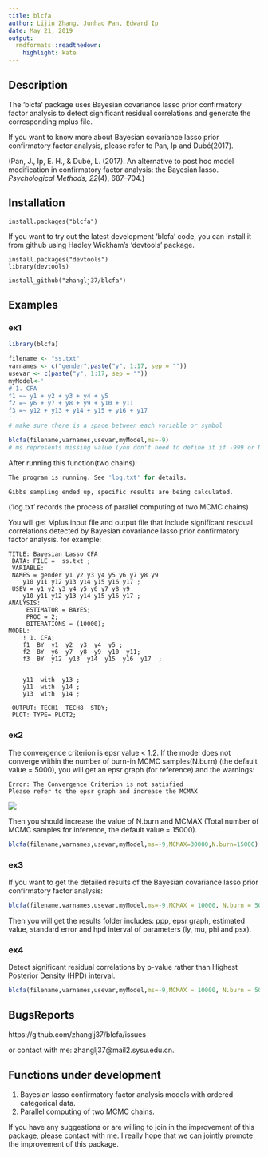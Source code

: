 ```yaml
---
title: blcfa
author: Lijin Zhang, Junhao Pan, Edward Ip 
date: May 21, 2019
output: 
  rmdformats::readthedown:
    highlight: kate
---
```

## Description
The 'blcfa' package uses Bayesian covariance lasso prior confirmatory factor analysis to detect significant residual correlations and generate the corresponding mplus file.

If you want to know more about Bayesian covariance lasso prior confirmatory factor analysis, please refer to Pan, Ip and Dubé(2017).

(Pan, J., Ip, E. H., & Dubé, L. (2017). An alternative to post hoc model modification in confirmatory factor analysis: the Bayesian lasso. *Psychological Methods, 22*(4), 687–704.)

## Installation
```
install.packages("blcfa")
```

If you want to try out the latest development 'blcfa' code, you can install it  from github using Hadley Wickham's 'devtools' package. 

```
install.packages("devtools")
library(devtools)

install_github("zhanglj37/blcfa")
```


## Examples

### ex1

```r
library(blcfa)

filename <- "ss.txt"  
varnames <- c("gender",paste("y", 1:17, sep = ""))
usevar <- c(paste("y", 1:17, sep = ""))
myModel<-'   
# 1. CFA
f1 =~ y1 + y2 + y3 + y4 + y5 
f2 =~ y6 + y7 + y8 + y9 + y10 + y11
f3 =~ y12 + y13 + y14 + y15 + y16 + y17  
'
# make sure there is a space between each variable or symbol

blcfa(filename,varnames,usevar,myModel,ms=-9)
# ms represents missing value (you don't need to define it if -999 or NA represents missing value in the dataset).
```

After running this function(two chains):
```r
The program is running. See 'log.txt' for details.

Gibbs sampling ended up, specific results are being calculated.
```
('log.txt' records the process of parallel computing of two MCMC chains)


You will get Mplus input file and output file  that include significant residual correlations detected by Bayesian covariance lasso prior confirmatory factor analysis. for example:
```
TITLE: Bayesian Lasso CFA
 DATA: FILE =  ss.txt ; 
 VARIABLE:
 NAMES = gender y1 y2 y3 y4 y5 y6 y7 y8 y9 
	y10 y11 y12 y13 y14 y15 y16 y17 ;
 USEV = y1 y2 y3 y4 y5 y6 y7 y8 y9 
	y10 y11 y12 y13 y14 y15 y16 y17 ;
ANALYSIS:
	 ESTIMATOR = BAYES;
	 PROC = 2;
	 BITERATIONS = (10000);
MODEL:
	! 1. CFA;
	f1  BY  y1  y2  y3  y4  y5 ;
	f2  BY  y6  y7  y8  y9  y10  y11;
	f3  BY  y12  y13  y14  y15  y16  y17  ;
	 

	y11  with  y13 ;
	y11  with  y14 ;
	y13  with  y14 ;
	
 OUTPUT: TECH1  TECH8  STDY;
 PLOT: TYPE= PLOT2;

```

### ex2
The convergence criterion is epsr value < 1.2. If the model does not converge within the number of burn-in MCMC samples(N.burn) (the default value = 5000), you will get an epsr graph (for reference) and the warnings:
```
Error: The Convergence Criterion is not satisfied
Please refer to the epsr graph and increase the MCMAX
```

![](EPSRplot.png)

Then you should increase the value of N.burn and MCMAX (Total number of MCMC samples for inference, the default value = 15000).
```r
blcfa(filename,varnames,usevar,myModel,ms=-9,MCMAX=30000,N.burn=15000)
```


### ex3
If you want to get the detailed results of the Bayesian covariance lasso prior confirmatory factor analysis:
```r
blcfa(filename,varnames,usevar,myModel,ms=-9,MCMAX = 10000, N.burn = 5000,bloutput = TRUE)
```

Then you will get the results folder includes: ppp, epsr graph,
			estimated value, standard error and hpd interval of parameters (ly, mu, phi and psx).

### ex4
Detect significant residual correlations by p-value rather than Highest Posterior Density (HPD)  interval.
```r
blcfa(filename,varnames,usevar,myModel,ms=-9,MCMAX = 10000, N.burn = 5000,bloutput = TRUE,interval_psx = FALSE)
```

## BugsReports

https://github.com/zhanglj37/blcfa/issues

or contact with me: zhanglj37@mail2.sysu.edu.cn.

## Functions under development

1. Bayesian lasso confirmatory factor analysis models with ordered categorical data.
2. Parallel computing of two MCMC chains.

If you have any suggestions or are willing to join in the improvement of this package, please contact with me.  I really hope that we can jointly promote the improvement of this package.

